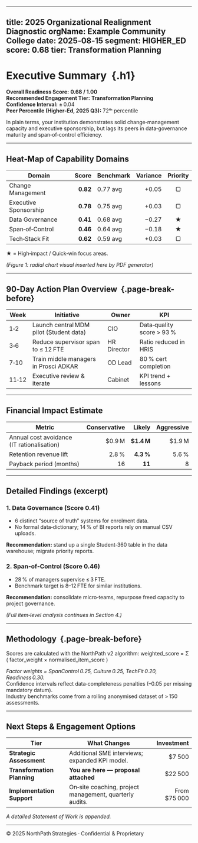 <!-- sample_diagnostic_report.mdx -->
---
title: 2025 Organizational Realignment Diagnostic
orgName: Example Community College
date: 2025‑08‑15
segment: HIGHER_ED
score: 0.68
tier: Transformation Planning
---

# Executive Summary  {.h1}

**Overall Readiness Score:** **0.68 / 1.00**  
**Recommended Engagement Tier:** **Transformation Planning**  
**Confidence Interval:** ± 0.04  
**Peer Percentile (Higher‑Ed, 2025 Q3):** 72ᵗʰ percentile

In plain terms, your institution demonstrates solid change‑management capacity and executive sponsorship, but lags its peers in data‑governance maturity and span‑of‑control efficiency.

---

## Heat‑Map of Capability Domains

| Domain | Score | Benchmark | Variance | Priority |
|--------|------:|-----------|---------:|:--------:|
| Change Management      | **0.82** | 0.77 avg | +0.05 | ▢ |
| Executive Sponsorship  | **0.78** | 0.75 avg | +0.03 | ▢ |
| Data Governance        | **0.41** | 0.68 avg | −0.27 | ★ |
| Span‑of‑Control        | **0.46** | 0.64 avg | −0.18 | ★ |
| Tech‑Stack Fit         | **0.62** | 0.59 avg | +0.03 | ▢ |

★ = High‑impact / Quick‑win focus areas.

*(Figure 1: radial chart visual inserted here by PDF generator)*

---

## 90‑Day Action Plan Overview  {.page-break-before}

| Week | Initiative | Owner | KPI |
|------|------------|-------|-----|
| 1‑2  | Launch central MDM pilot (Student data) | CIO | Data‑quality score > 93 % |
| 3‑6  | Reduce supervisor span to ≤ 12 FTE | HR Director | Ratio reduced in HRIS |
| 7‑10 | Train middle managers in Prosci ADKAR | OD Lead | 80 % cert completion |
| 11‑12| Executive review & iterate | Cabinet | KPI trend + lessons |

---

## Financial Impact Estimate

| Metric | Conservative | Likely | Aggressive |
|--------|-------------:|-------:|-----------:|
| Annual cost avoidance (IT rationalisation) | \$0.9 M | **\$1.4 M** | \$1.9 M |
| Retention revenue lift | 2.8 % | **4.3 %** | 5.6 % |
| Payback period (months) | 16 | **11** | 8 |

---

## Detailed Findings (excerpt)

### 1. Data Governance (Score 0.41)

* 6 distinct “source of truth” systems for enrolment data.  
* No formal data‑dictionary; 14 % of BI reports rely on manual CSV uploads.  

**Recommendation:** stand up a single Student‑360 table in the data warehouse; migrate priority reports.

### 2. Span‑of‑Control (Score 0.46)

* 28 % of managers supervise ≤ 3 FTE.  
* Benchmark target is 8–12 FTE for similar institutions.  

**Recommendation:** consolidate micro‑teams, repurpose freed capacity to project governance.

*(Full item‑level analysis continues in Section 4.)*

---

## Methodology  {.page-break-before}

Scores are calculated with the NorthPath v2 algorithm:
weighted_score = Σ ( factor_weight × normalised_item_score )

*Factor weights = SpanControl 0.25, Culture 0.25, TechFit 0.20, Readiness 0.30.*  
Confidence intervals reflect data‑completeness penalties (–0.05 per missing mandatory datum).  
Industry benchmarks come from a rolling anonymised dataset of > 150 assessments.

---

## Next Steps & Engagement Options

| Tier | What Changes | Investment |
|------|--------------|-----------:|
| **Strategic Assessment** | Additional SME interviews; expanded KPI model. | \$7 500 |
| **Transformation Planning** | **You are here — proposal attached** | \$22 500 |
| **Implementation Support** | On‑site coaching, project management, quarterly audits. | From \$75 000 |

*A detailed Statement of Work is appended.*

---

© 2025 NorthPath Strategies · Confidential & Proprietary
